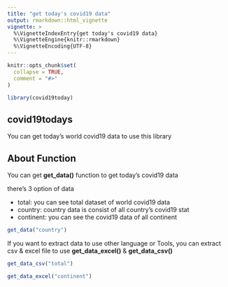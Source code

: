 ```yaml
---
title: "get today's covid19 data"
output: rmarkdown::html_vignette
vignette: >
  %\VignetteIndexEntry{get today's covid19 data}
  %\VignetteEngine{knitr::rmarkdown}
  %\VignetteEncoding{UTF-8}
---
```


```r
knitr::opts_chunk$set(
  collapse = TRUE,
  comment = "#>"
)
```

```r
library(covid19today)
```

## covid19todays

You can get today's world covid19 data to use this library

## About Function

You can get **get_data()** function to get today's covid19 data

there's 3 option of data

- total: you can see total dataset of world covid19 data
- country: country data is consist of all country's covid19 stat
- continent: you can see the covid19 data of all continent

```r
get_data("country")
```

If you want to extract data to use other language or Tools,
you can extract csv & excel file to use **get_data_excel()** & **get_data_csv()**

```r
get_data_csv("total")
```


```r
get_data_excel("continent")
```
